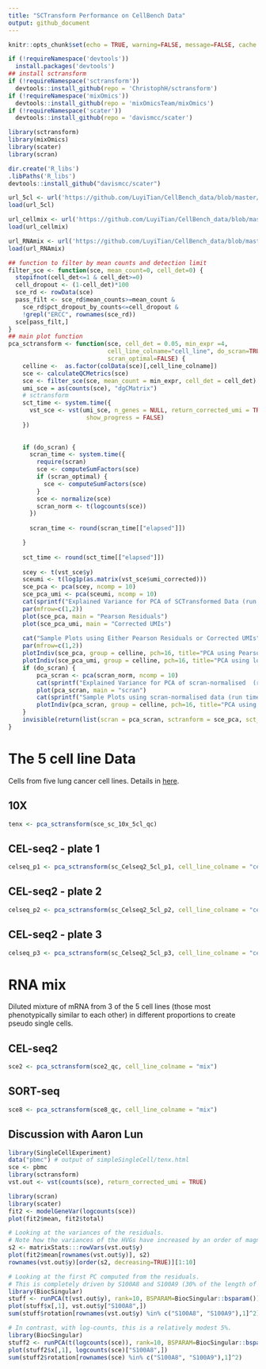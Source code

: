 ```yaml
---
title: "SCTransform Performance on CellBench Data"
output: github_document
---
```


```r
knitr::opts_chunk$set(echo = TRUE, warning=FALSE, message=FALSE, cache = TRUE)
```

```r
if (!requireNamespace('devtools'))
  install.packages('devtools')
## install sctransform
if (!requireNamespace('sctransform'))
  devtools::install_github(repo = 'ChristophH/sctransform')
if (!requireNamespace('mixOmics'))
  devtools::install_github(repo = 'mixOmicsTeam/mixOmics')
if (!requireNamespace('scater'))
  devtools::install_github(repo = 'davismcc/scater')
```

```r
library(sctransform)
library(mixOmics) 
library(scater)
library(scran)
```

```r
dir.create('R_libs')
.libPaths('R_libs')
devtools::install_github("davismcc/scater")
```


```r
url_5cl <- url('https://github.com/LuyiTian/CellBench_data/blob/master/data/sincell_with_class_5cl.RData?raw=true')
load(url_5cl)

url_cellmix <- url('https://github.com/LuyiTian/CellBench_data/blob/master/data/9cellmix_qc.RData?raw=true')
load(url_cellmix)

url_RNAmix <- url('https://github.com/LuyiTian/CellBench_data/blob/master/data/mRNAmix_qc.RData?raw=true')
load(url_RNAmix)

```
```r
## function to filter by mean counts and detection limit
filter_sce <- function(sce, mean_count=0, cell_det=0) {
  stopifnot(cell_det<=1 & cell_det>=0)
  cell_dropout <- (1-cell_det)*100
  sce_rd <- rowData(sce)
  pass_filt <- sce_rd$mean_counts>=mean_count & 
    sce_rd$pct_dropout_by_counts<=cell_dropout & 
    !grepl("ERCC", rownames(sce_rd))
  sce[pass_filt,]
}
## main plot function
pca_sctransform <- function(sce, cell_det = 0.05, min_expr =4, 
                            cell_line_colname="cell_line", do_scran=TRUE,
                            scran_optimal=FALSE) {
    celline <-  as.factor(colData(sce)[,cell_line_colname])
    sce <- calculateQCMetrics(sce)
    sce <- filter_sce(sce, mean_count = min_expr, cell_det = cell_det)
    umi_sce = as(counts(sce), "dgCMatrix")
    # sctransform
    sct_time <- system.time({
      vst_sce <- vst(umi_sce, n_genes = NULL, return_corrected_umi = TRUE,
                      show_progress = FALSE)
    })
    
    
    if (do_scran) {
      scran_time <- system.time({
        require(scran)
        sce <- computeSumFactors(sce)
        if (scran_optimal) {
          sce <- computeSumFactors(sce)
        }
        sce <- normalize(sce)
        scran_norm <- t(logcounts(sce))
      })
      
      scran_time <- round(scran_time[["elapsed"]])

    }
    
    sct_time <- round(sct_time[["elapsed"]])
    
    scey <- t(vst_sce$y)
    sceumi <- t(log1p(as.matrix(vst_sce$umi_corrected)))
    sce_pca <- pca(scey, ncomp = 10)
    sce_pca_umi <- pca(sceumi, ncomp = 10)
    cat(sprintf("Explained Variance for PCA of SCTransformed Data (run time: %s s)", sct_time))
    par(mfrow=c(1,2))
    plot(sce_pca, main = "Pearson Residuals")
    plot(sce_pca_umi, main = "Corrected UMIs")
    
    cat("Sample Plots using Either Pearson Residuals or Corrected UMIs")
    par(mfrow=c(1,2))
    plotIndiv(sce_pca, group = celline, pch=16, title="PCA using Pearson Residuals", legend=TRUE, legend.title="Phenotype")
    plotIndiv(sce_pca_umi, group = celline, pch=16, title="PCA using log(corrected UMI counts)", legend=TRUE, legend.title="Phenotype")
    if (do_scran) {
        pca_scran <- pca(scran_norm, ncomp = 10)
        cat(sprintf("Explained Variance for PCA of scran-normalised  (run time: %s s)", scran_time))
        plot(pca_scran, main = "scran")
        cat(sprintf("Sample Plots using scran-normalised data (run time: %s s)", scran_time))
        plotIndiv(pca_scran, group = celline, pch=16, title="PCA using scran normalised data", legend=TRUE, legend.title="Phenotype")
    }
    invisible(return(list(scran = pca_scran, sctranform = sce_pca, sct_normed = vst_sce, scran_normed = scran_norm)))
}
```


# The 5 cell line Data

Cells from five lung cancer cell lines. Details in [here](https://github.com/LuyiTian/CellBench_data).

## 10X

```r
tenx <- pca_sctransform(sce_sc_10x_5cl_qc)
```

## CEL-seq2 - plate 1

```r
celseq_p1 <- pca_sctransform(sc_Celseq2_5cl_p1, cell_line_colname = "cell_line_demuxlet")
```

## CEL-seq2 - plate 2

```r
celseq_p2 <- pca_sctransform(sc_Celseq2_5cl_p2, cell_line_colname = "cell_line_demuxlet")
```

## CEL-seq2 - plate 3

```r
celseq_p3 <- pca_sctransform(sc_Celseq2_5cl_p3, cell_line_colname = "cell_line_demuxlet")
```

# RNA mix

Diluted mixture of mRNA from 3 of the 5 cell lines (those most phenotypically similar to each other) in different proportions to create pseudo single cells.

## CEL-seq2

```r
sce2 <- pca_sctransform(sce2_qc, cell_line_colname = "mix")
```

## SORT-seq

```r
sce8 <- pca_sctransform(sce8_qc, cell_line_colname = "mix")
```

## Discussion with Aaron Lun

```r
library(SingleCellExperiment)
data("pbmc") # output of simpleSingleCell/tenx.html
sce <- pbmc
library(sctransform)
vst.out <- vst(counts(sce), return_corrected_umi = TRUE)

library(scran)
library(scater)
fit2 <- modelGeneVar(logcounts(sce))
plot(fit2$mean, fit2$total)

# Looking at the variances of the residuals.
# Note how the variances of the HVGs have increased by an order of magnitude.
s2 <- matrixStats:::rowVars(vst.out$y)
plot(fit2$mean[rownames(vst.out$y)], s2)
rownames(vst.out$y)[order(s2, decreasing=TRUE)][1:10]

# Looking at the first PC computed from the residuals.
# This is completely driven by S100A8 and S100A9 (30% of the length of the 1st rotation vector).
library(BiocSingular)
stuff <- runPCA(t(vst.out$y), rank=10, BSPARAM=BiocSingular::bsparam())
plot(stuff$x[,1], vst.out$y["S100A8",])
sum(stuff$rotation[rownames(vst.out$y) %in% c("S100A8", "S100A9"),1]^2)

# In contrast, with log-counts, this is a relatively modest 5%.
library(BiocSingular)
stuff2 <- runPCA(t(logcounts(sce)), rank=10, BSPARAM=BiocSingular::bsparam())
plot(stuff2$x[,1], logcounts(sce)["S100A8",])
sum(stuff2$rotation[rownames(sce) %in% c("S100A8", "S100A9"),1]^2)
```

